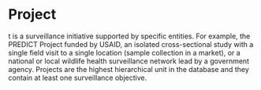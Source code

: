 # Project {.unnumbered}

t is a surveillance initiative supported by specific entities. For example,
the PREDICT Project funded by USAID, an isolated cross-sectional study with a 
single field visit to a single location (sample collection in a market), or 
a national or local wildlife health surveillance network lead by a
government agency. Projects are the highest hierarchical unit in the database 
and they contain at least one surveillance objective.
